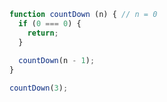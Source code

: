 ```js showLineNumbers /if (0 === 0) {/ copy
function countDown (n) { // n = 0
  if (0 === 0) {
    return;
  }
 
  countDown(n - 1);
}

countDown(3);
```
